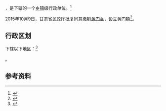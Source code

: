 {{中国乡级行政区|62/05/21/210/000}}

'''{{PAGENAMEBASE}}'''，是{{PRC admin/fullname|62/05/21/210/000|3}}下辖的一个[[乡镇|乡镇]]级行政单位。<ref>{{PRC admin/ref sgc|{{PRC admin/parent|62/05/21/210/000}}}}</ref>

2015年10月9日，甘肃省民政厅批复同意撤销[[黄门乡|黄门乡]]，设立黄门镇<ref>{{Cite web |url=http://www.gsmz.gov.cn/articles/2015/11/06/article_5_108487_1.html |title=甘肃省民政厅关于天水市秦州区齐寿乡等22个乡撤乡改镇的批复（甘民复〔2015〕113号） |accessdate=2017-09-16 |archive-date=2017-09-17 |archive-url=https://web.archive.org/web/20170917032309/http://www.gsmz.gov.cn/articles/2015/11/06/article_5_108487_1.html |dead-url=no }}</ref>。

== 行政区划 ==

{{PAGENAMEBASE}}下辖以下地区：<ref>{{PRC admin/ref sgc|62/05/21/210/000}}</ref>

{{PRC admin/children|62/05/21/210/000}}。

== 参考资料 ==

{{reflist}}

{{行政区划小作品}}
{{PRC admin/navcat|62/05/21/210/000}}